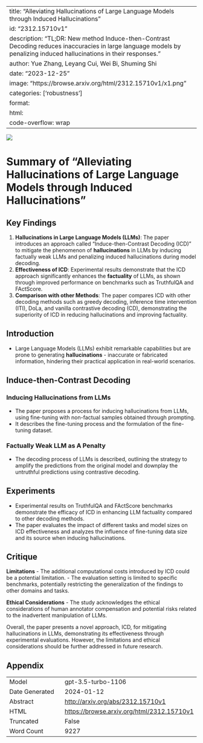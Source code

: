 
---
title: "Alleviating Hallucinations of Large Language Models through Induced Hallucinations"
id: "2312.15710v1"
description: "TL;DR: New method Induce-then-Contrast Decoding reduces inaccuracies in large language models by penalizing induced hallucinations in their responses."
author: Yue Zhang, Leyang Cui, Wei Bi, Shuming Shi
date: "2023-12-25"
image: "https://browse.arxiv.org/html/2312.15710v1/x1.png"
categories: ['robustness']
format:
  html:
    code-overflow: wrap
---

![](https://browse.arxiv.org/html/2312.15710v1/x1.png)

# Summary of "Alleviating Hallucinations of Large Language Models through Induced Hallucinations"

## Key Findings
1. **Hallucinations in Large Language Models (LLMs)**: The paper introduces an approach called "Induce-then-Contrast Decoding (ICD)" to mitigate the phenomenon of **hallucinations** in LLMs by inducing factually weak LLMs and penalizing induced hallucinations during model decoding.
2. **Effectiveness of ICD**: Experimental results demonstrate that the ICD approach significantly enhances the **factuality** of LLMs, as shown through improved performance on benchmarks such as TruthfulQA and FActScore.
3. **Comparison with other Methods**: The paper compares ICD with other decoding methods such as greedy decoding, inference time intervention (ITI), DoLa, and vanilla contrastive decoding (CD), demonstrating the superiority of ICD in reducing hallucinations and improving factuality.

## Introduction
- Large Language Models (LLMs) exhibit remarkable capabilities but are prone to generating **hallucinations** - inaccurate or fabricated information, hindering their practical application in real-world scenarios.

## Induce-then-Contrast Decoding
### Inducing Hallucinations from LLMs
- The paper proposes a process for inducing hallucinations from LLMs, using fine-tuning with non-factual samples obtained through prompting.
- It describes the fine-tuning process and the formulation of the fine-tuning dataset.

### Factually Weak LLM as A Penalty
- The decoding process of LLMs is described, outlining the strategy to amplify the predictions from the original model and downplay the untruthful predictions using contrastive decoding.

## Experiments
- Experimental results on TruthfulQA and FActScore benchmarks demonstrate the efficacy of ICD in enhancing LLM factuality compared to other decoding methods.
- The paper evaluates the impact of different tasks and model sizes on ICD effectiveness and analyzes the influence of fine-tuning data size and its source when inducing hallucinations.

## Critique
**Limitations**
- The additional computational costs introduced by ICD could be a potential limitation.
- The evaluation setting is limited to specific benchmarks, potentially restricting the generalization of the findings to other domains and tasks.

**Ethical Considerations**
- The study acknowledges the ethical considerations of human annotator compensation and potential risks related to the inadvertent manipulation of LLMs.

Overall, the paper presents a novel approach, ICD, for mitigating hallucinations in LLMs, demonstrating its effectiveness through experimental evaluations. However, the limitations and ethical considerations should be further addressed in future research.

## Appendix

|          |          |
|----------|----------|
| Model     | gpt-3.5-turbo-1106       |
| Date Generated     | 2024-01-12       |
| Abstract | [http://arxiv.org/abs/2312.15710v1](http://arxiv.org/abs/2312.15710v1)        |
| HTML     | [https://browse.arxiv.org/html/2312.15710v1](https://browse.arxiv.org/html/2312.15710v1)       |
| Truncated       | False       |
| Word Count       | 9227       |